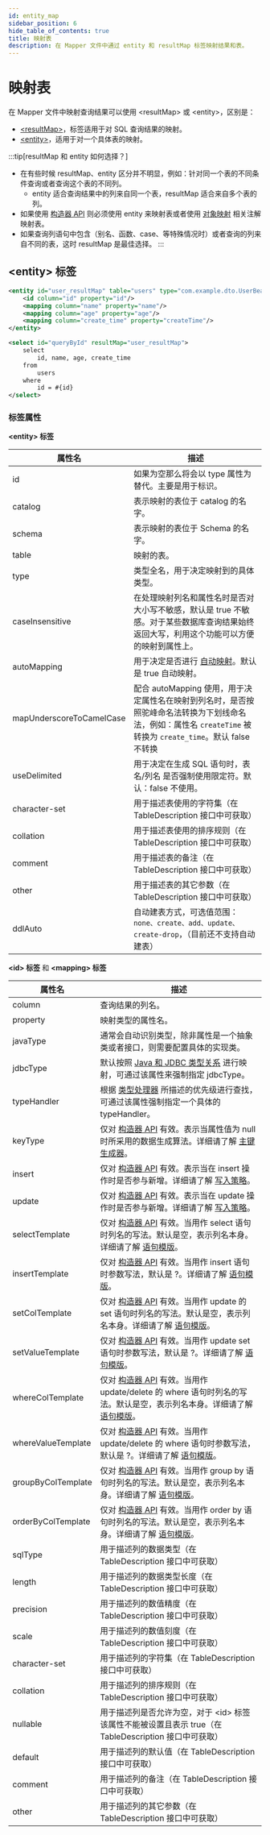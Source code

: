 ```yaml
---
id: entity_map
sidebar_position: 6
hide_table_of_contents: true
title: 映射表
description: 在 Mapper 文件中通过 entity 和 resultMap 标签映射结果和表。
---
```


# 映射表

在 Mapper 文件中映射查询结果可以使用 &lt;resultMap&gt; 或 &lt;entity&gt;，区别是：
- [&lt;resultMap&gt;](./result_map)，标签适用于对 SQL 查询结果的映射。
- [&lt;entity&gt;](./entity_map)，适用于对一个具体表的映射。

:::tip[resultMap 和 entity 如何选择？]
- 在有些时候 resultMap、entity 区分并不明显，例如：针对同一个表的不同条件查询或者查询这个表的不同列。
  - entity 适合查询结果中的列来自同一个表，resultMap 适合来自多个表的列。
- 如果使用 [构造器 API](../wrapper/about) 则必须使用 entity 来映射表或者使用 [对象映射](../mapping/about) 相关注解映射表。
- 如果查询列语句中包含（别名、函数、case、等特殊情况时）或者查询的列来自不同的表，这时 resultMap 是最佳选择。
:::

## &lt;entity&gt; 标签

```xml title='定义和使用 resultMap'
<entity id="user_resultMap" table="users" type="com.example.dto.UserBean">
    <id column="id" property="id"/>
    <mapping column="name" property="name"/>
    <mapping column="age" property="age"/>
    <mapping column="create_time" property="createTime"/>
</entity>

<select id="queryById" resultMap="user_resultMap">
    select
        id, name, age, create_time
    from
        users
    where
        id = #{id}
</select>
```

### 标签属性

**&lt;entity&gt; 标签**

| 属性名                      | 描述                                                                                                                 |
|--------------------------|--------------------------------------------------------------------------------------------------------------------|
| id                       | <TagGray/> 如果为空那么将会以 type 属性为替代。主要是用于标识。                                                                           |
| catalog                  | <TagGray/> 表示映射的表位于 catalog 的名字。                                                                                   |
| schema                   | <TagGray/> 表示映射的表位于 Schema 的名字。                                                                                    |
| table                    | <TagGray/> 映射的表。                                                                                                   |
| type                     | <TagRed/> 类型全名，用于决定映射到的具体类型。                                                                                       |
| caseInsensitive          | <TagGray/> 在处理映射列名和属性名时是否对大小写不敏感，默认是 true 不敏感。对于某些数据库查询结果始终返回大写，利用这个功能可以方便的映射到属性上。                                 |
| autoMapping              | <TagGray/> 用于决定是否进行 [自动映射](./automapping)。默认是 true 自动映射。                                                           |
| mapUnderscoreToCamelCase | <TagGray/> 配合 autoMapping 使用，用于决定属性名在映射到列名时，是否按照驼峰命名法转换为下划线命名法，例如：属性名 `createTime` 被转换为 `create_time`。默认 false 不转换 |
| useDelimited             | <TagGray/> 用于决定在生成 SQL 语句时，表名/列名 是否强制使用限定符。默认：false 不使用。                                                           |
| character-set            | <TagGray/> 用于描述表使用的字符集（在 TableDescription 接口中可获取）                                                                  |
| collation                | <TagGray/> 用于描述表使用的排序规则（在 TableDescription 接口中可获取）                                                                 |
| comment                  | <TagGray/> 用于描述表的备注（在 TableDescription 接口中可获取）                                                                     |
| other                    | <TagGray/> 用于描述表的其它参数（在 TableDescription 接口中可获取）                                                                   |
| ddlAuto                  | <TagGray/> 自动建表方式，可选值范围：`none、create、add、update、create-drop`，（目前还不支持自动建表）                                          |

**&lt;id&gt; 标签** 和 **&lt;mapping&gt; 标签**

| 属性名                | 描述                                                                                                                             |
|--------------------|--------------------------------------------------------------------------------------------------------------------------------|
| column             | <TagRed/> 查询结果的列名。                                                                                                             |
| property           | <TagRed/> 映射类型的属性名。                                                                                                            |
| javaType           | <TagGray/> 通常会自动识别类型，除非属性是一个抽象类或者接口，则需要配置具体的实现类。                                                                               |
| jdbcType           | <TagGray/> 默认按照 [Java 和 JDBC 类型关系](../../types/java-jdbc) 进行映射，可通过该属性来强制指定 jdbcType。                                           |
| typeHandler        | <TagGray/> 根据 [类型处理器](../../types/about) 所描述的优先级进行查找，可通过该属性强制指定一个具体的 typeHandler。                                              |
| keyType            | <TagGray/> 仅对 [构造器 API](../wrapper/about) 有效。表示当属性值为 null 时所采用的数据生成算法。详细请了解 [主键生成器](../mapping/keytype#xml)。                   |
| insert             | <TagGray/> 仅对 [构造器 API](../wrapper/about) 有效。表示当在 insert 操作时是否参与新增。详细请了解 [写入策略](../mapping/write_policy)。                      |
| update             | <TagGray/> 仅对 [构造器 API](../wrapper/about) 有效。表示当在 update 操作时是否参与新增。详细请了解 [写入策略](../mapping/write_policy)。                      |
| selectTemplate     | <TagGray/> 仅对 [构造器 API](../wrapper/about) 有效。当用作 select 语句时列名的写法。默认是空，表示列名本身。详细请了解 [语句模版](../mapping/template)。                |
| insertTemplate     | <TagGray/> 仅对 [构造器 API](../wrapper/about) 有效。当用作 insert 语句时参数写法，默认是 ?。详细请了解 [语句模版](../mapping/template)。                       |
| setColTemplate     | <TagGray/> 仅对 [构造器 API](../wrapper/about) 有效。当用作 update 的 set 语句时列名的写法。默认是空，表示列名本身。详细请了解 [语句模版](../mapping/template)。          |
| setValueTemplate   | <TagGray/> 仅对 [构造器 API](../wrapper/about) 有效。当用作 update set 语句时参数写法，默认是 ?。详细请了解 [语句模版](../mapping/template)。                   |
| whereColTemplate   | <TagGray/> 仅对 [构造器 API](../wrapper/about) 有效。当用作 update/delete 的 where 语句时列名的写法。默认是空，表示列名本身。详细请了解 [语句模版](../mapping/template)。 |
| whereValueTemplate | <TagGray/> 仅对 [构造器 API](../wrapper/about) 有效。当用作 update/delete 的 where 语句时参数写法，默认是 ?。详细请了解 [语句模版](../mapping/template)。        |
| groupByColTemplate | <TagGray/> 仅对 [构造器 API](../wrapper/about) 有效。当用作 group by 语句时列名的写法。默认是空，表示列名本身。详细请了解 [语句模版](../mapping/template)。              |
| orderByColTemplate | <TagGray/> 仅对 [构造器 API](../wrapper/about) 有效。当用作 order by 语句时列名的写法。默认是空，表示列名本身。详细请了解 [语句模版](../mapping/template)。              |
| sqlType            | <TagGray/> 用于描述列的数据类型（在 TableDescription 接口中可获取）                                                                               |  
| length             | <TagGray/> 用于描述列的数据类型长度（在 TableDescription 接口中可获取）                                                                             |  
| precision          | <TagGray/> 用于描述列的数值精度（在 TableDescription 接口中可获取）                                                                               |  
| scale              | <TagGray/> 用于描述列的数值刻度（在 TableDescription 接口中可获取）                                                                               |  
| character-set      | <TagGray/> 用于描述列的字符集（在 TableDescription 接口中可获取）                                                                                |  
| collation          | <TagGray/> 用于描述列的排序规则（在 TableDescription 接口中可获取）                                                                               |  
| nullable           | <TagGray/> 用于描述列是否允许为空，对于 &lt;id&gt; 标签该属性不能被设置且表示 true（在 TableDescription 接口中可获取）                                             |  
| default            | <TagGray/> 用于描述列的默认值（在 TableDescription 接口中可获取）                                                                                |  
| comment            | <TagGray/> 用于描述列的备注（在 TableDescription 接口中可获取）                                                                                 |  
| other              | <TagGray/> 用于描述列的其它参数（在 TableDescription 接口中可获取）                                                                               |  

